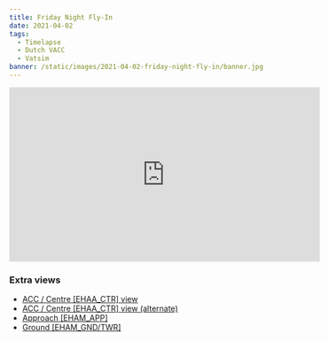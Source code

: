```yaml
---
title: Friday Night Fly-In
date: 2021-04-02
tags:
  - Timelapse
  - Dutch VACC
  - Vatsim
banner: /static/images/2021-04-02-friday-night-fly-in/banner.jpg
---
```


<iframe width="560" height="315" src="https://www.youtube.com/embed/IoWksrCZaSM" title="YouTube video player" frameborder="0" allow="accelerometer; autoplay; clipboard-write; encrypted-media; gyroscope; picture-in-picture" allowfullscreen></iframe>

### Extra views
- [ACC / Centre [EHAA_CTR] view](https://youtu.be/yFXbdvYnDG8)
- [ACC / Centre [EHAA_CTR] view (alternate)](https://youtu.be/xFrp9Rwk0Y0)
- [Approach [EHAM_APP]](https://youtu.be/7F6Cma0Bl0w)
- [Ground [EHAM_GND/TWR]](https://youtu.be/6upLBmzjtwg)